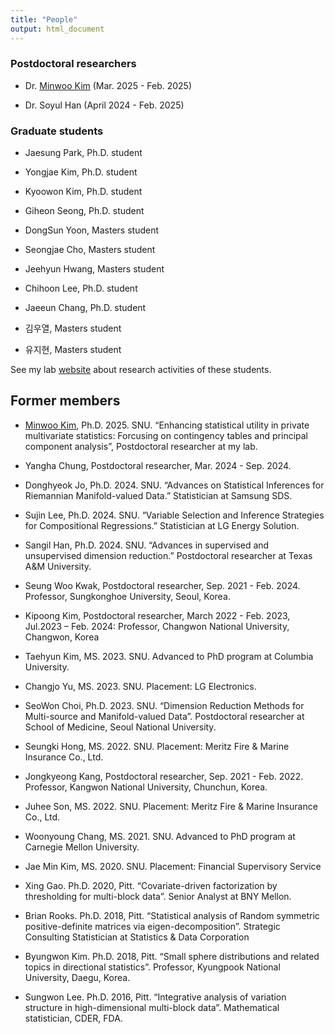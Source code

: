 ```yaml
---
title: "People"
output: html_document
---
```


### Postdoctoral researchers 

- Dr. [Minwoo Kim](https://sites.google.com/view/mwkim-stat) (Mar. 2025 - Feb. 2025)

- Dr. Soyul Han (April 2024 - Feb. 2025)

### Graduate students 
 
- Jaesung Park, Ph.D. student

- Yongjae Kim, Ph.D. student  

- Kyoowon Kim, Ph.D. student

- Giheon Seong, Ph.D. student

- DongSun Yoon, Masters student 

- Seongjae Cho, Masters student

- Jeehyun Hwang, Masters student

- Chihoon Lee, Ph.D. student

- Jaeeun Chang, Ph.D. student

- 김우열, Masters student

- 유지현, Masters student

See my lab [website](https://statlet.github.io) about research activities of these students.


## Former members 

- [Minwoo Kim](https://sites.google.com/view/mwkim-stat), Ph.D. 2025. SNU. "Enhancing statistical utility in private multivariate statistics: Forcusing on contingency tables and principal component analysis", Postdoctoral researcher at my lab. 

- Yangha Chung, Postdoctoral researcher, Mar. 2024 - Sep. 2024.

- Donghyeok Jo, Ph.D. 2024. SNU. "Advances on Statistical Inferences for Riemannian Manifold-valued Data." Statistician at Samsung SDS.

- Sujin Lee, Ph.D. 2024. SNU. "Variable Selection and Inference Strategies for Compositional Regressions." Statistician at LG Energy Solution.

- Sangil Han, Ph.D. 2024. SNU. "Advances in supervised and unsupervised dimension reduction." Postdoctoral researcher at Texas A&M University. 

- Seung Woo Kwak, Postdoctoral researcher, Sep. 2021 - Feb. 2024. Professor, Sungkonghoe University, Seoul, Korea.

- Kipoong Kim, Postdoctoral researcher, March 2022 - Feb. 2023, Jul.2023 -- Feb. 2024: Professor, Changwon National University, Changwon, Korea

- Taehyun Kim, MS. 2023. SNU. Advanced to PhD program at Columbia University.

- Changjo Yu, MS. 2023. SNU. Placement: LG Electronics.

- SeoWon Choi, Ph.D. 2023. SNU. "Dimension Reduction Methods for Multi-source and Manifold-valued Data". Postdoctoral researcher at School of Medicine, Seoul National University. 
- Seungki Hong, MS. 2022. SNU. Placement: Meritz Fire & Marine Insurance Co., Ltd.

- Jongkyeong Kang, Postdoctoral researcher, Sep. 2021 - Feb. 2022. Professor, Kangwon National University, Chunchun, Korea. 

- Juhee Son, MS. 2022. SNU. Placement: Meritz Fire & Marine Insurance Co., Ltd.

- Woonyoung Chang, MS. 2021. SNU. Advanced to PhD program at Carnegie Mellon University.

- Jae Min Kim, MS. 2020. SNU. Placement: Financial Supervisory Service

- Xing Gao. Ph.D. 2020, Pitt. "Covariate-driven factorization by thresholding for multi-block data". Senior Analyst at BNY Mellon. 

- Brian Rooks. Ph.D. 2018, Pitt. "Statistical analysis of Random symmetric positive-definite matrices via eigen-decomposition". Strategic Consulting Statistician at Statistics & Data Corporation

- Byungwon Kim. Ph.D. 2018, Pitt. "Small sphere distributions and related topics in directional statistics". Professor, Kyungpook National University, Daegu, Korea.

- Sungwon Lee. Ph.D. 2016, Pitt. "Integrative analysis of variation structure in high-dimensional multi-block data". Mathematical statistician, CDER, FDA.
 